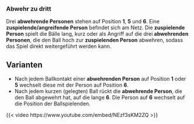 ### Abwehr zu dritt  

Drei **abwehrende Personen** stehen auf Position **1**, **5** und **6**. Eine **zuspielende/angreifende Person** befindet sich am Netz. Die **zuspielende Person** spielt die Bälle lang, kurz oder als Angriff auf die drei **abwehrenden Personen**, die den Ball hoch zur **zuspielenden Person** abwehren, sodass das Spiel direkt weitergeführt werden kann.  

:::{.callout-tip}  
## Varianten  
- Nach jedem Ballkontakt einer **abwehrenden Person** auf Position **1** oder **5** wechselt diese mit der Person auf Position **6**.  
- Nach jedem kurzen (gelegten) Ball rückt die **abwehrende Person**, die den Ball abgewehrt hat, auf die lange **6**. Die Person auf **6** wechselt auf die Position der Ballspielenden.  
:::  

{{< video https://www.youtube.com/embed/NEzf3sKM2ZQ >}}  
